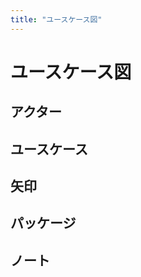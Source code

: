 ```yaml
---
title: "ユースケース図"
---
```


# ユースケース図

## アクター
<CheatSheetsEditorPreview
placeholder="
actor ユーザー
"
/>
<CheatSheetsEditorPreview
placeholder="
:ユーザー:
"
/>

## ユースケース
<CheatSheetsEditorPreview
placeholder="
usecase ユースケース
"
/>
<CheatSheetsEditorPreview
placeholder="
(ユースケース)
"
/>

## 矢印
<CheatSheetsEditorPreview
placeholder="
ユーザー --> (ユースケース)
"
/>

<CheatSheetsEditorPreview
placeholder="
ユーザー -> (ユースケース)
"
/>

## パッケージ
<CheatSheetsEditorPreview
placeholder="
actor ユーザー 
 package A { 
 ユーザー --> (ユースケース1) 
 ユーザー --> (ユースケース2) 
 }
"
/>
<CheatSheetsEditorPreview
placeholder="
actor ユーザー 
 rectangle A { 
 ユーザー --> (ユースケース1) 
 ユーザー --> (ユースケース2) 
 }
"
/>

## ノート
<CheatSheetsEditorPreview
placeholder="
 ユーザー --> (ユースケース) 
 note left of (ユースケース) : ノート
"
/>
